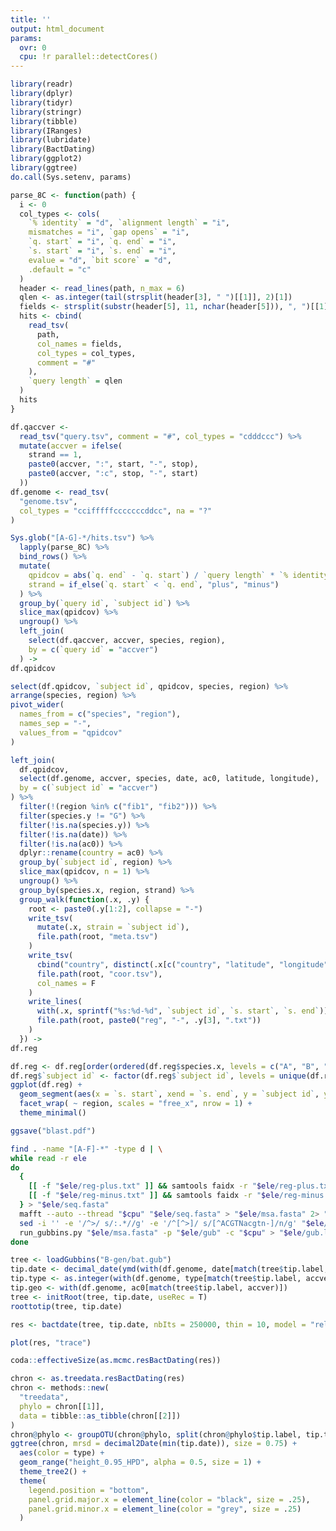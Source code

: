 ```yaml
---
title: ''
output: html_document
params:
  ovr: 0
  cpu: !r parallel::detectCores()
---
```


```r
library(readr)
library(dplyr)
library(tidyr)
library(stringr)
library(tibble)
library(IRanges)
library(lubridate)
library(BactDating)
library(ggplot2)
library(ggtree)
do.call(Sys.setenv, params)
```

```r
parse_8C <- function(path) {
  i <- 0
  col_types <- cols(
    `% identity` = "d", `alignment length` = "i",
    mismatches = "i", `gap opens` = "i",
    `q. start` = "i", `q. end` = "i",
    `s. start` = "i", `s. end` = "i",
    evalue = "d", `bit score` = "d",
    .default = "c"
  )
  header <- read_lines(path, n_max = 6)
  qlen <- as.integer(tail(strsplit(header[3], " ")[[1]], 2)[1])
  fields <- strsplit(substr(header[5], 11, nchar(header[5])), ", ")[[1]]
  hits <- cbind(
    read_tsv(
      path,
      col_names = fields,
      col_types = col_types,
      comment = "#"
    ),
    `query length` = qlen
  )
  hits
}
```

```r
df.qaccver <-
  read_tsv("query.tsv", comment = "#", col_types = "cdddccc") %>%
  mutate(accver = ifelse(
    strand == 1,
    paste0(accver, ":", start, "-", stop),
    paste0(accver, ":c", stop, "-", start)
  ))
df.genome <- read_tsv(
  "genome.tsv",
  col_types = "ccifffffcccccccddcc", na = "?"
)
```

```r
Sys.glob("[A-G]-*/hits.tsv") %>%
  lapply(parse_8C) %>%
  bind_rows() %>%
  mutate(
    qpidcov = abs(`q. end` - `q. start`) / `query length` * `% identity`,
    strand = if_else(`q. start` < `q. end`, "plus", "minus")
  ) %>%
  group_by(`query id`, `subject id`) %>%
  slice_max(qpidcov) %>%
  ungroup() %>%
  left_join(
    select(df.qaccver, accver, species, region),
    by = c(`query id` = "accver")
  ) ->
df.qpidcov
```

```r
select(df.qpidcov, `subject id`, qpidcov, species, region) %>%
arrange(species, region) %>%
pivot_wider(
  names_from = c("species", "region"),
  names_sep = "-",
  values_from = "qpidcov"
)
```

```r
left_join(
  df.qpidcov,
  select(df.genome, accver, species, date, ac0, latitude, longitude),
  by = c(`subject id` = "accver")
) %>%
  filter(!(region %in% c("fib1", "fib2"))) %>%
  filter(species.y != "G") %>%
  filter(!is.na(species.y)) %>%
  filter(!is.na(date)) %>%
  filter(!is.na(ac0)) %>%
  dplyr::rename(country = ac0) %>%
  group_by(`subject id`, region) %>%
  slice_max(qpidcov, n = 1) %>%
  ungroup() %>%
  group_by(species.x, region, strand) %>%
  group_walk(function(.x, .y) {
    root <- paste0(.y[1:2], collapse = "-")
    write_tsv(
      mutate(.x, strain = `subject id`),
      file.path(root, "meta.tsv")
    )
    write_tsv(
      cbind("country", distinct(.x[c("country", "latitude", "longitude")])),
      file.path(root, "coor.tsv"),
      col_names = F
    )
    write_lines(
      with(.x, sprintf("%s:%d-%d", `subject id`, `s. start`, `s. end`)),
      file.path(root, paste0("reg", "-", .y[3], ".txt"))
    )
  }) ->
df.reg
```

```r
df.reg <- df.reg[order(ordered(df.reg$species.x, levels = c("A", "B", "C", "D", "E", "F", "G"))), ]
df.reg$`subject id` <- factor(df.reg$`subject id`, levels = unique(df.reg$`subject id`))
ggplot(df.reg) +
  geom_segment(aes(x = `s. start`, xend = `s. end`, y = `subject id`, yend = `subject id`, color = species.x)) +
  facet_wrap( ~ region, scales = "free_x", nrow = 1) +
  theme_minimal()

ggsave("blast.pdf")
```

```bash
find . -name "[A-F]-*" -type d | \
while read -r ele
do
  {
    [[ -f "$ele/reg-plus.txt" ]] && samtools faidx -r "$ele/reg-plus.txt" blast/genome.fasta
    [[ -f "$ele/reg-minus.txt" ]] && samtools faidx -r "$ele/reg-minus.txt" -i --mark-strand no blast/genome.fasta
  } > "$ele/seq.fasta"
  mafft --auto --thread "$cpu" "$ele/seq.fasta" > "$ele/msa.fasta" 2> "$ele/msa.log"
  sed -i '' -e '/^>/ s/:.*//g' -e '/^[^>]/ s/[^ACGTNacgtn-]/n/g' "$ele/msa.fasta"
  run_gubbins.py "$ele/msa.fasta" -p "$ele/gub" -c "$cpu" > "$ele/gub.log"
done
```

```r
tree <- loadGubbins("B-gen/bat.gub")
tip.date <- decimal_date(ymd(with(df.genome, date[match(tree$tip.label, accver)])))
tip.type <- as.integer(with(df.genome, type[match(tree$tip.label, accver)]))
tip.geo <- with(df.genome, ac0[match(tree$tip.label, accver)])
tree <- initRoot(tree, tip.date, useRec = T)
roottotip(tree, tip.date)
```

```r
res <- bactdate(tree, tip.date, nbIts = 250000, thin = 10, model = "relaxedgamma", useRec = T, showProgress = T)
```

```r
plot(res, "trace")
```

```r
coda::effectiveSize(as.mcmc.resBactDating(res))
```

```r
chron <- as.treedata.resBactDating(res)
chron <- methods::new(
  "treedata",
  phylo = chron[[1]],
  data = tibble::as_tibble(chron[[2]])
)
chron@phylo <- groupOTU(chron@phylo, split(chron@phylo$tip.label, tip.type), "type")
ggtree(chron, mrsd = decimal2Date(min(tip.date)), size = 0.75) +
  aes(color = type) +
  geom_range("height_0.95_HPD", alpha = 0.5, size = 1) +
  theme_tree2() +
  theme(
    legend.position = "bottom",
    panel.grid.major.x = element_line(color = "black", size = .25),
    panel.grid.minor.x = element_line(color = "grey", size = .25)
  )
```
